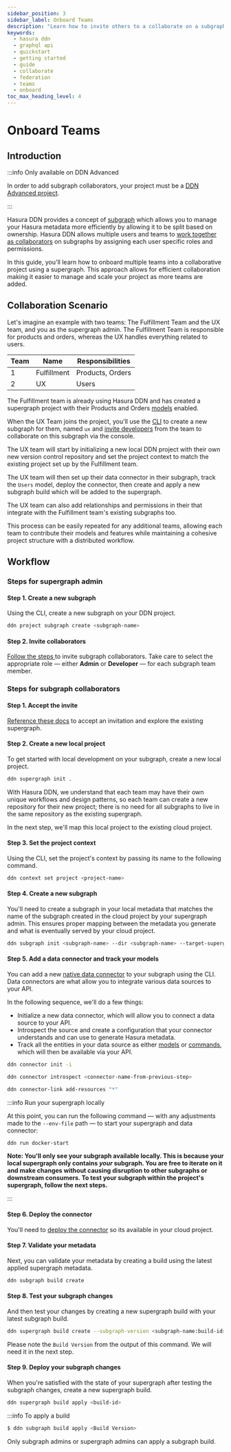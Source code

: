 ```yaml
---
sidebar_position: 3
sidebar_label: Onboard Teams
description: "Learn how to invite others to a collaborate on a subgraph."
keywords:
  - hasura ddn
  - graphql api
  - quickstart
  - getting started
  - guide
  - collaborate
  - federation
  - teams
  - onboard
toc_max_heading_level: 4
---
```



# Onboard Teams

## Introduction

:::info Only available on DDN Advanced

In order to add subgraph collaborators, your project must be a [DDN Advanced project](https://hasura.io/pricing/ddn).

:::

Hasura DDN provides a concept of [subgraph](/project-configuration/subgraphs/#introduction) which allows you to manage
your Hasura metadata more efficiently by allowing it to be split based on ownership. Hasura DDN allows multiple users
and teams to [work together as collaborators](/getting-started/collaborate/invite.mdx) on subgraphs by assigning each
user specific roles and permissions.

In this guide, you'll learn how to onboard multiple teams into a collaborative project using a supergraph. This approach
allows for efficient collaboration making it easier to manage and scale your project as more teams are added.

## Collaboration Scenario

Let's imagine an example with two teams: The Fulfillment Team and the UX team, and you as the supergraph admin. The
Fulfillment Team is responsible for products and orders, whereas the UX handles everything related to users.

| Team | Name        | Responsibilities |
| ---- | ----------- | ---------------- |
| 1    | Fulfillment | Products, Orders |
| 2    | UX          | Users            |

The Fulfillment team is already using Hasura DDN and has created a supergraph project with their Products and Orders
[models](/supergraph-modeling/models.mdx) enabled.

When the UX Team joins the project, you'll use the [CLI](/cli/installation.mdx) to create a new subgraph for them, named
`ux` and [invite developers](/getting-started/collaborate/invite.mdx) from the team to collaborate on this subgraph via
the console.

The UX team will start by initializing a new local DDN project with their own new version control repository and set the
project context to match the existing project set up by the Fulfillment team.

The UX team will then set up their data connector in their subgraph, track the `Users` model, deploy the connector, then
create and apply a new subgraph build which will be added to the supergraph.

The UX team can also add relationships and permissions in their that integrate with the Fulfillment team's existing
subgraphs too.

This process can be easily repeated for any additional teams, allowing each team to contribute their models and features
while maintaining a cohesive project structure with a distributed workflow.

## Workflow

### Steps for supergraph admin

#### Step 1. Create a new subgraph

Using the CLI, create a new subgraph on your DDN project.

```bash title="In a project directory, run the following:"
ddn project subgraph create <subgraph-name>
```

#### Step 2. Invite collaborators

[Follow the steps ](/getting-started/collaborate/invite.mdx#invite-collaborators) to invite subgraph collaborators. Take
care to select the appropriate role — either **Admin** or **Developer** — for each subgraph team member.

### Steps for subgraph collaborators

#### Step 1. Accept the invite

[Reference these docs](/getting-started/collaborate/invite.mdx#accept-invite) to accept an invitation and explore the
existing supergraph.

#### Step 2. Create a new local project

To get started with local development on your subgraph, create a new local project.

```bash title="Run the following in a new directory for your project:"
ddn supergraph init .
```

With Hasura DDN, we understand that each team may have their own unique workflows and design patterns, so each team can
create a new repository for their new project; there is no need for all subgraphs to live in the same repository as the
existing supergraph.

In the next step, we'll map this local project to the existing cloud project.

#### Step 3. Set the project context

Using the CLI, set the project's context by passing its name to the following command.

```bash title="Pass the cloud project's name of the existing supergraph:"
ddn context set project <project-name>
```

#### Step 4. Create a new subgraph

You'll need to create a subgraph in your local metadata that matches the name of the subgraph created in the cloud
project by your supergraph admin. This ensures proper mapping between the metadata you generate and what is eventually
served by your cloud project.

```bash title="Create a subgraph matching the name of the subgraph provisioned for you by the supergraph admin and add it to your supergraph's configuration file:"
ddn subgraph init <subgraph-name> --dir <subgraph-name> --target-supergraph ./supergraph.yaml
```

#### Step 5. Add a data connector and track your models

You can add a new [native data connector](/connectors/overview.mdx) to your subgraph using the CLI. Data connectors are
what allow you to integrate various data sources to your API.

In the following sequence, we'll do a few things:

- Initialize a new data connector, which will allow you to connect a data source to your API.
- Introspect the source and create a configuration that your connector understands and can use to generate Hasura
  metadata.
- Track all the entities in your data source as either [models](/supergraph-modeling/models.mdx) or
  [commands](/supergraph-modeling/commands.mdx), which will then be available via your API.

```bash title="Run this command and follow the prompts for your connector:"
ddn connector init -i
```

```bash title="Then, introspect your data source to generate configuration files:"
ddn connector introspect <connector-name-from-previous-step>
```

```bash title="Finally, track all your resources:"
ddn connector-link add-resources "*"
```

:::info Run your supergraph locally

At this point, you can run the following command — with any adjustments made to the `--env-file` path — to start your
supergraph and data connector:

```bash
ddn run docker-start
```

**Note: You'll only see your subgraph available locally. This is because your local supergraph only contains _your_
subgraph. You are free to iterate on it and make changes without causing disruption to other subgraphs or downstream
consumers. To test your subgraph within the project's supergraph, follow the next steps.**

:::

#### Step 6. Deploy the connector

You'll need to [deploy the connector](/getting-started/deployment/deploy-a-connector/) so its available in your cloud
project.

#### Step 7. Validate your metadata

Next, you can validate your metadata by creating a build using the latest applied supergraph metadata.

```bash title="Create a new subgraph build:"
ddn subgraph build create
```

#### Step 8. Test your subgraph changes

And then test your changes by creating a new supergraph build with your latest subgraph build.

```bash title="Create a supergraph build using your subgraph build:"
ddn supergraph build create --subgraph-version <subgraph-name:build-id> --base-supergraph-version <applied-supergraph-build-id>
```

Please note the `Build Version` from the output of this command. We will need it in the next step.

#### Step 9. Deploy your subgraph changes

When you're satisfied with the state of your supergraph after testing the subgraph changes, create a new supergraph
build.

```bash title="Using the build ID returned from the previous step:"
ddn supergraph build apply <build-id>
```

:::info To apply a build

```bash
$ ddn subgraph build apply <Build Version>
```

Only subgraph admins or supergraph admins can apply a subgraph build.
